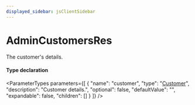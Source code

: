 ```yaml
---
displayed_sidebar: jsClientSidebar
---
```



# AdminCustomersRes

The customer's details.

#### Type declaration

<ParameterTypes parameters={[
  {
    "name": "customer",
    "type": "[Customer](../classes/internal.Customer.mdx)",
    "description": "Customer details.",
    "optional": false,
    "defaultValue": "",
    "expandable": false,
    "children": []
  }
]} />
